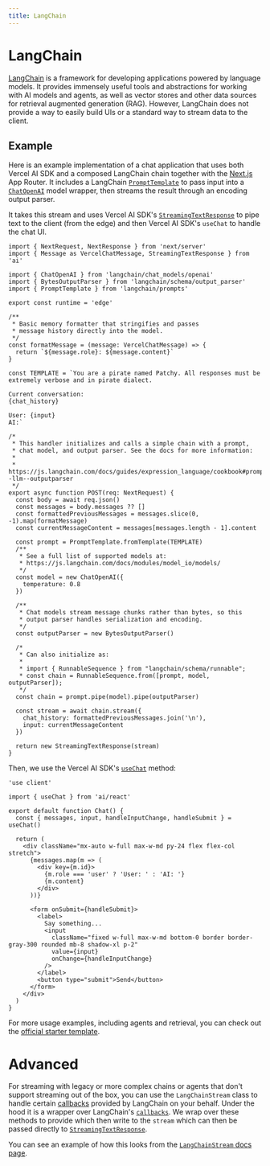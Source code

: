 ```yaml
---
title: LangChain
---
```


# LangChain

[LangChain](https://js.langchain.com/docs/) is a framework for developing applications powered by language models.
It provides immensely useful tools and abstractions for working with AI models and agents,
as well as vector stores and other data sources for retrieval augmented generation (RAG).
However, LangChain does not provide a way to easily build UIs or a standard way to stream data to the client.

## Example

Here is an example implementation of a chat application that uses both Vercel AI SDK and a composed LangChain chain together with the
[Next.js](https://nextjs.org/docs) App Router. It includes a LangChain [`PromptTemplate`](https://js.langchain.com/docs/modules/model_io/prompts/prompt_templates/)
to pass input into a [`ChatOpenAI`](https://js.langchain.com/docs/modules/model_io/models/chat/integrations/openai) model wrapper,
then streams the result through an encoding output parser.

It takes this stream and uses Vercel AI SDK's [`StreamingTextResponse`](/docs/api-reference/streaming-text-response)
to pipe text to the client (from the edge) and then Vercel AI SDK's `useChat` to handle the chat UI.

```tsx filename="app/api/chat/route.ts" {1,10,13,28}
import { NextRequest, NextResponse } from 'next/server'
import { Message as VercelChatMessage, StreamingTextResponse } from 'ai'

import { ChatOpenAI } from 'langchain/chat_models/openai'
import { BytesOutputParser } from 'langchain/schema/output_parser'
import { PromptTemplate } from 'langchain/prompts'

export const runtime = 'edge'

/**
 * Basic memory formatter that stringifies and passes
 * message history directly into the model.
 */
const formatMessage = (message: VercelChatMessage) => {
  return `${message.role}: ${message.content}`
}

const TEMPLATE = `You are a pirate named Patchy. All responses must be extremely verbose and in pirate dialect.

Current conversation:
{chat_history}

User: {input}
AI:`

/*
 * This handler initializes and calls a simple chain with a prompt,
 * chat model, and output parser. See the docs for more information:
 *
 * https://js.langchain.com/docs/guides/expression_language/cookbook#prompttemplate--llm--outputparser
 */
export async function POST(req: NextRequest) {
  const body = await req.json()
  const messages = body.messages ?? []
  const formattedPreviousMessages = messages.slice(0, -1).map(formatMessage)
  const currentMessageContent = messages[messages.length - 1].content

  const prompt = PromptTemplate.fromTemplate(TEMPLATE)
  /**
   * See a full list of supported models at:
   * https://js.langchain.com/docs/modules/model_io/models/
   */
  const model = new ChatOpenAI({
    temperature: 0.8
  })

  /**
   * Chat models stream message chunks rather than bytes, so this
   * output parser handles serialization and encoding.
   */
  const outputParser = new BytesOutputParser()

  /*
   * Can also initialize as:
   *
   * import { RunnableSequence } from "langchain/schema/runnable";
   * const chain = RunnableSequence.from([prompt, model, outputParser]);
   */
  const chain = prompt.pipe(model).pipe(outputParser)

  const stream = await chain.stream({
    chat_history: formattedPreviousMessages.join('\n'),
    input: currentMessageContent
  })

  return new StreamingTextResponse(stream)
}
```

Then, we use the Vercel AI SDK's [`useChat`](/docs/api-reference/use-chat) method:

```tsx filename="app/page.tsx"
'use client'

import { useChat } from 'ai/react'

export default function Chat() {
  const { messages, input, handleInputChange, handleSubmit } = useChat()

  return (
    <div className="mx-auto w-full max-w-md py-24 flex flex-col stretch">
      {messages.map(m => (
        <div key={m.id}>
          {m.role === 'user' ? 'User: ' : 'AI: '}
          {m.content}
        </div>
      ))}

      <form onSubmit={handleSubmit}>
        <label>
          Say something...
          <input
            className="fixed w-full max-w-md bottom-0 border border-gray-300 rounded mb-8 shadow-xl p-2"
            value={input}
            onChange={handleInputChange}
          />
        </label>
        <button type="submit">Send</button>
      </form>
    </div>
  )
}
```

For more usage examples, including agents and retrieval, you can check out the [official starter template](https://github.com/langchain-ai/langchain-nextjs-template).

# Advanced

For streaming with legacy or more complex chains or agents that don't support streaming out of the box, you can use the `LangChainStream` class to handle certain
[callbacks](https://js.langchain.com/docs/api/callbacks/) provided by LangChain on your behalf.
Under the hood it is a wrapper over LangChain's [`callbacks`](https://js.langchain.com/docs/production/callbacks/).
We wrap over these methods to provide which then write to the `stream` which can then be passed directly to [`StreamingTextResponse`](/docs/api-reference/streaming-text-response).

You can see an example of how this looks from the [`LangChainStream` docs page](/docs/api-reference/langchain-stream).
